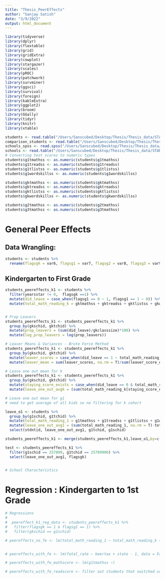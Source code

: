 ```yaml
---
title: "Thesis_PeerEffects"
author: "Sanjay Satish"
date: "3/9/2022"
output: html_document
---
```


```r
library(tidyverse)
library(dplyr)
library(flextable)
library(grid)
library(gridExtra)
library(cowplot)
library(stargazer)
library(scales)
library(pROC)
library(patchwork)
library(survminer)
library(ggsci)
library(survival)
library(foreign)
library(kableExtra)
library(ggplot2)
library(broom)
library(GGally)
library(tidyr)
library(knitr)
library(xtable)

students <- read.table("/Users/Sanscubed/Desktop/Thesis/Thesis_data/STAR_Archive/STAR_Students.tab", header = T, sep = "\t", fill = TRUE)
comparison_students <- read.table("/Users/Sanscubed/Desktop/Thesis/Thesis_data/STAR_Archive/Comparison_Students.tab", header = T, sep = "\t", fill = TRUE)
schools_spss <- read.spss("/Users/Sanscubed/Desktop/Thesis/Thesis_data/STAR_Archive/Project STAR/STAR_K-3_Schools.sav", to.data.frame=TRUE)
schools <- read.table("/Users/Sanscubed/Desktop/Thesis/Thesis_data/STAR_Archive/STAR_K-3_Schools.tab", header = T, sep = "\t", fill = TRUE)
# Converting test scores to numeric types
students$g1tmathss <- as.numeric(students$g1tmathss)
students$g1treadss <- as.numeric(students$g1treadss)
students$g1tlistss <- as.numeric(students$g1tlistss)
students$g1wordskillss <- as.numeric(students$g1wordskillss)

students$gktmathss <- as.numeric(students$gktmathss)
students$gktreadss <- as.numeric(students$gktreadss)
students$gktlistss <- as.numeric(students$gktlistss)
students$gkwordskillss <- as.numeric(students$gkwordskillss)

students$g2tmathss <- as.numeric(students$g2tmathss)
students$g3tmathss <- as.numeric(students$g3tmathss)

```

# General Peer Effects

## Data Wrangling:

```r
students <- students %>%
  rename(flagsgk = var6, flagsg1 = var7, flagsg2 = var8, flagsg3 = var9) 
```

## Kindergarten to First Grade

```r
students_peereffects_k1 <- students %>%
  filter(yearsstar != 0,  flagsgk ==1) %>%
  mutate(did_leave = case_when(flagsg1 == 0 ~ 1, flagsg1 == 1 ~ 0)) %>%
  mutate(total_math_reading_k = gktmathss + gktreadss + gktlistss + gkwordskillss, total_math_reading_1 = g1tmathss + g1treadss + g1tlistss + g1wordskillss, switched_schools = case_when(gkschid == g1schid ~ 0, gkschid != g1schid ~ 1), gkt_masters = case_when(gkthighdegree == 2 | gkthighdegree == 1 ~ 0, gkthighdegree >= 3 ~ 1), g1t_masters = case_when(g1thighdegree == 2 | g1thighdegree == 1 ~ 0, g1thighdegree >= 3 ~ 1)) 


# Prop Leavers
students_peereffects_k1 <- students_peereffects_k1 %>%
  group_by(gkschid, gktchid) %>%
  mutate(prop_leavers = (sum(did_leave)/gkclasssize)*100) %>%
  mutate(log_prop_leavers = log(prop_leavers))

# Leaver Means & Variances - Brute Force Method
students_peereffects_k1 <- students_peereffects_k1 %>%
  group_by(gkschid, gktchid) %>%
  mutate(leaver_scores = case_when(did_leave == 1 ~ total_math_reading_k, did_leave == 0 ~ 0), leaver_score_exists = case_when(did_leave == 1 & total_math_reading_k >= 0 ~ 1, did_leave == 0 ~ 0)) %>%
  mutate(leaver_mean = sum(leaver_scores, na.rm = T)/sum(leaver_score_exists, na.rm = T), leaver_variance = var(leaver_scores[leaver_scores!=0], na.rm=T))
```

```r
# Leave one out mean for k 
students_peereffects_k1 <- students_peereffects_k1 %>%
  group_by(gkschid, gktchid) %>%
  mutate(staying_score_exists = case_when(did_leave == 0 & total_math_reading_k >= 0 ~ 1, did_leave == 1 ~ 0)) %>%
  mutate(leave_one_out_avgk = (sum(total_math_reading_k[staying_score_exists==1], na.rm = T)-total_math_reading_k) / (sum(staying_score_exists, na.rm = T) -1)) 

# Leave one out mean for g1
# need to get average of all kids so no filtering for k cohort

leave_o1 <- students %>%
  group_by(g1schid, g1tchid) %>%
  mutate(total_math_reading_1 = g1tmathss + g1treadss + g1tlistss + g1wordskillss) %>%
  mutate(leave_one_out_avg1 = (sum(total_math_reading_1, na.rm = T)-total_math_reading_1)/(length(total_math_reading_1[!is.na(total_math_reading_1)])-1)) %>%
  select(stdntid, leave_one_out_avg1, g1tchid, g1schid)

students_peereffects_k1 <- merge(students_peereffects_k1,leave_o1,by=c("stdntid", "g1tchid", "g1schid"))

test <- students_peereffects_k1 %>%
  filter(g1schid == 257899, g1tchid == 25789906) %>%
  select(leave_one_out_avg1, flagsgk) 


# School Characteristics

```

# Regression : Kindergarten to 1st Grade

```r
# Regressions 
# 
#  peereffect_k1_reg_data <- students_peereffects_k1 %>%
#   filter(flagsgk == 1 & flagsg1 == 1) %>%
#   filter(gkschid == g1schid)

# peereffects_no_fe <- lm(total_math_reading_1 ~ total_math_reading_k + prop_leavers + leaver_mean + leaver_variance + prop_leavers*leaver_mean + prop_leavers*leaver_variance + as.factor(gkclasstype) + as.factor(g1classtype) + as.factor(race) + as.factor(gender) + as.factor(gkfreelunch) + as.factor(g1freelunch) + gkabsent + g1absent + as.factor(gkspeced) + as.factor(gkspecin) + as.factor(g1speced) + as.factor(g1specin) + as.factor(gktrace) + as.factor(gkt_masters) + gktyears + as.factor(g1trace) + as.factor(g1t_masters) + g1tyears + as.factor(gksurban), data = peereffect_k1_reg_data)
 

# peereffects_with_fe <- lm(fatal_rate ~ beertax + state - 1, data = Fatalities)

# peereffects_with_fe_mathscore <- lm(g1tmathss ~)

# peereffects_with_fe_readscore <- filter out students that switched schools, or left after grade 1 

```


 